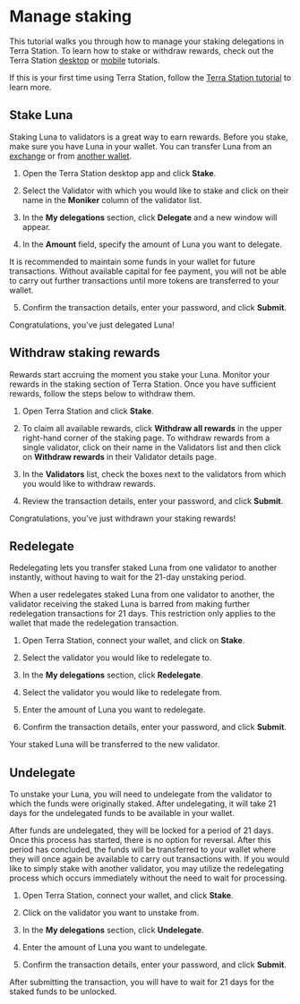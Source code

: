 
# Manage staking

This tutorial walks you through how to manage your staking delegations in Terra Station. To learn how to stake or withdraw rewards, check out the Terra Station [desktop](Download/terra-station-desktop.mdx) or [mobile](Download/terra-station-mobile.mdx) tutorials.  

If this is your first time using Terra Station, follow the [Terra Station tutorial](Download/terra-station-desktop.mdx) to learn more.

## Stake Luna

Staking Luna to validators is a great way to earn rewards. Before you stake, make sure you have Luna in your wallet. You can transfer Luna from an [exchange](./wallet.mdx) or from [another wallet](./send.mdx).

1. Open the Terra Station desktop app and click **Stake**.

2. Select the Validator with which you would like to stake and click on their name in the **Moniker** column of the validator list.

3. In the **My delegations** section, click **Delegate** and a new window will appear.

4. In the **Amount** field, specify the amount of Luna you want to delegate.

<Admonition type="caution" icon="☢️" title="Maintain funds for transaction fees">

It is recommended to maintain some funds in your wallet for future transactions. Without available capital for fee payment, you will not be able to carry out further transactions until more tokens are transferred to your wallet.

</Admonition>

5. Confirm the transaction details, enter your password, and click **Submit**.

Congratulations, you've just delegated Luna!

## Withdraw staking rewards

Rewards start accruing the moment you stake your Luna. Monitor your rewards in the staking section of Terra Station. Once you have sufficient rewards, follow the steps below to withdraw them.

1. Open Terra Station and click **Stake**.

2. To claim all available rewards, click **Withdraw all rewards** in the upper right-hand corner of the staking page. To withdraw rewards from a single validator, click on their name in the Validators list and then click on **Withdraw rewards** in their Validator details page.

3. In the **Validators** list, check the boxes next to the validators from which you would like to withdraw rewards.

4. Review the transaction details, enter your password, and click **Submit**.

Congratulations, you've just withdrawn your staking rewards!

## Redelegate

Redelegating lets you transfer staked Luna from one validator to another instantly, without having to wait for the 21-day unstaking period.

<Admonition type="caution" icon="☢️">

When a user redelegates staked Luna from one validator to another, the validator receiving the staked Luna is barred from making further redelegation transactions for 21 days. This restriction only applies to the wallet that made the redelegation transaction.

</Admonition>

1. Open Terra Station, connect your wallet, and click on **Stake**.

2. Select the validator you would like to redelegate to.

3. In the **My delegations** section, click **Redelegate**.

4. Select the validator you would like to redelegate from.

5. Enter the amount of Luna you want to redelegate.

6. Confirm the transaction details, enter your password, and click **Submit**.

Your staked Luna will be transferred to the new validator.

## Undelegate

To unstake your Luna, you will need to undelegate from the validator to which the funds were originally staked. After undelegating, it will take 21 days for the undelegated funds to be available in your wallet.

<Admonition type="caution" icon="☢️" title="Undelegation waiting period">

After funds are undelegated, they will be locked for a period of 21 days.  Once this process has started, there is no option for reversal.  After this period has concluded, the funds will be transferred to your wallet where they will once again be available to carry out transactions with.  If you would like to simply stake with another validator, you may utilize the redelegating process which occurs immediately without the need to wait for processing.

</Admonition>

1. Open Terra Station, connect your wallet, and click **Stake**.

2. Click on the validator you want to unstake from.

3. In the **My delegations** section, click **Undelegate**.

4. Enter the amount of Luna you want to undelegate.

5. Confirm the transaction details, enter your password, and click **Submit**.

After submitting the transaction, you will have to wait for 21 days for the staked funds to be unlocked.

